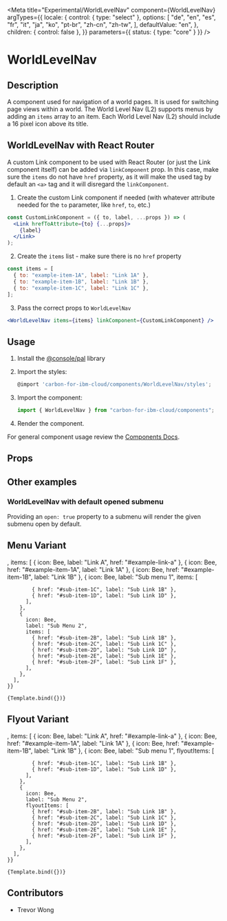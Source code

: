 
<Meta
  title="Experimental/WorldLevelNav"
  component={WorldLevelNav}
  argTypes={{
    locale: {
      control: { type: "select" },
      options: [
        "de",
        "en",
        "es",
        "fr",
        "it",
        "ja",
        "ko",
        "pt-br",
        "zh-cn",
        "zh-tw",
      ],
      defaultValue: "en",
    },
    children: { control: false },
  }}
  parameters={{ status: { type: "core" } }}
/>

# WorldLevelNav


## Description

A component used for navigation of a world pages. It is used for switching page views within a world. The World Level Nav (L2) supports
menus by adding an `items` array to an item. Each World Level Nav (L2) should include a 16 pixel icon above its title.

## WorldLevelNav with React Router

A custom Link component to be used with React Router (or just the Link component itself) can be added via `linkComponent` prop. In this case, make sure the `items` do not have `href` property, as it will make the used tag by default an `<a>` tag and it will disregard the `linkComponent`.

1.  Create the custom Link component if needed (with whatever attribute needed for the `to` parameter, like `href`, `to`, etc.)

```jsx
const CustomLinkComponent = ({ to, label, ...props }) => (
  <Link hrefToAttribute={to} {...props}>
    {label}
  </Link>
);
```

2.  Create the `items` list - make sure there is no `href` property

```jsx
const items = [
  { to: "example-item-1A", label: "Link 1A" },
  { to: "example-item-1B", label: "Link 1B" },
  { to: "example-item-1C", label: "Link 1C" },
];
```

3.  Pass the correct props to `WorldLevelNav`

```jsx
<WorldLevelNav items={items} linkComponent={CustomLinkComponent} />
```

## Usage

1.  Install the [@console/pal](https://github.ibm.com/ibmcloud/pal#how-to-install-and-use) library
2.  Import the styles:

    ```js
    @import 'carbon-for-ibm-cloud/components/WorldLevelNav/styles';
    ```

3.  Import the component:

    ```js
    import { WorldLevelNav } from "carbon-for-ibm-cloud/components";
    ```

4.  Render the component.

For general component usage review the [Components Docs](https://pages.github.ibm.com/ibmcloud/pal/development-guidelines/components/overview).

## Props

<ArgsTable of={WorldLevelNav} />

## Other examples

### WorldLevelNav with default opened submenu

Providing an `open: true` property to a submenu will render the given submenu open by default.

## Menu Variant
<Canvas>
  <Story
    name="Menu Variant"
    args={{
      title: "Cloud PAL",
      titleHref: "/ibmcloud/pal/components/world-level-nav/code",
      overviewHref: "#",
      icon: <IbmCloud16 />,
      items: [
        {
          icon: Bee,
          label: "Link A",
          href: "#example-link-a"
        },
        { icon: Bee, href: "#example-item-1A", label: "Link 1A" },
        { icon: Bee, href: "#example-item-1B", label: "Link 1B" },
        { icon: Bee, 
          label: "Sub menu 1",
          items: [
            
            { href: "#sub-item-1C", label: "Sub Link 1B" },
            { href: "#sub-item-1D", label: "Sub Link 1D" },
          ],
        },
        {
          icon: Bee, 
          label: "Sub Menu 2",
          items: [
            { href: "#sub-item-2B", label: "Sub Link 1B" },
            { href: "#sub-item-2C", label: "Sub Link 1C" },
            { href: "#sub-item-2D", label: "Sub Link 1D" },
            { href: "#sub-item-2E", label: "Sub Link 1E" },
            { href: "#sub-item-2F", label: "Sub Link 1F" },
          ],
        },
      ],
    }}
  >
    {Template.bind({})}
  </Story>
</Canvas>

## Flyout Variant
<Canvas>
  <Story
    name="Flyout Variant"
    args={{
      title: "Cloud PAL",
      titleHref: "/ibmcloud/pal/components/world-level-nav/code",
      overviewHref: "/",
      icon: <IbmCloud16 />,
      items: [
        {
          icon: Bee,
          label: "Link A",
          href: "#example-link-a"
        },
        { icon: Bee, href: "#example-item-1A", label: "Link 1A" },
        { icon: Bee, href: "#example-item-1B", label: "Link 1B" },
        { icon: Bee, 
          label: "Sub menu 1",
          flyoutItems: [
            
            { href: "#sub-item-1C", label: "Sub Link 1B" },
            { href: "#sub-item-1D", label: "Sub Link 1D" },
          ],
        },
        {
          icon: Bee, 
          label: "Sub Menu 2",
          flyoutItems: [
            { href: "#sub-item-2B", label: "Sub Link 1B" },
            { href: "#sub-item-2C", label: "Sub Link 1C" },
            { href: "#sub-item-2D", label: "Sub Link 1D" },
            { href: "#sub-item-2E", label: "Sub Link 1E" },
            { href: "#sub-item-2F", label: "Sub Link 1F" },
          ],
        },
      ],
    }}
  >
    {Template.bind({})}
  </Story>
</Canvas>

## Contributors

- Trevor Wong
